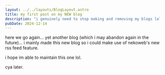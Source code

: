 ```yaml
---
layout: ../../layouts/BlogLayout.astro
title: my first post on my NEW blog
description: "i genuinely need to stop making and removing my blogs lol"
pubDate: 2024-12-14
---
```

here we go again... yet another blog (which i may abandon again in the future)...
i mainly made this new blog so i could make use of nekoweb's new rss feed feature.

i hope im able to maintain this one lol.

cya later.